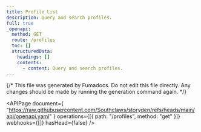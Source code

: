 ```yaml
---
title: Profile List
description: Query and search profiles.
full: true
_openapi:
  method: GET
  route: /profiles
  toc: []
  structuredData:
    headings: []
    contents:
      - content: Query and search profiles.
---
```


{/* This file was generated by Fumadocs. Do not edit this file directly. Any changes should be made by running the generation command again. */}

<APIPage
  document={
    "https://raw.githubusercontent.com/Southclaws/storyden/refs/heads/main/api/openapi.yaml"
  }
  operations={[{ path: "/profiles", method: "get" }]}
  webhooks={[]}
  hasHead={false}
/>
